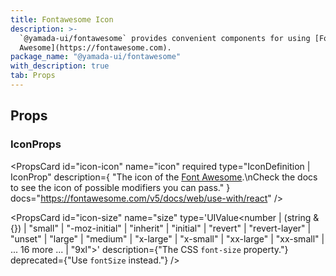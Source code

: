 ```yaml
---
title: Fontawesome Icon
description: >-
  `@yamada-ui/fontawesome` provides convenient components for using [Font
  Awesome](https://fontawesome.com).
package_name: "@yamada-ui/fontawesome"
with_description: true
tab: Props
---
```


## Props

### IconProps

<PropsCard
  id="icon-icon"
  name="icon"
  required
  type="IconDefinition | IconProp"
  description={
    "The icon of the [Font Awesome](https://fontawesome.com).\nCheck the docs to see the icon of possible modifiers you can pass."
  }
  docs="https://fontawesome.com/v5/docs/web/use-with/react"
/>

<PropsCard
  id="icon-size"
  name="size"
  type='UIValue<number | (string & {}) | "small" | "-moz-initial" | "inherit" | "initial" | "revert" | "revert-layer" | "unset" | "large" | "medium" | "x-large" | "x-small" | "xx-large" | "xx-small" | ... 16 more ... | "9xl">'
  description={"The CSS `font-size` property."}
  deprecated={"Use `fontSize` instead."}
/>
